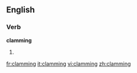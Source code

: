 ==English==
===Verb===
'''clamming'''
# {{present participle of|[[clam]]}}

[[fr:clamming]]
[[it:clamming]]
[[vi:clamming]]
[[zh:clamming]]